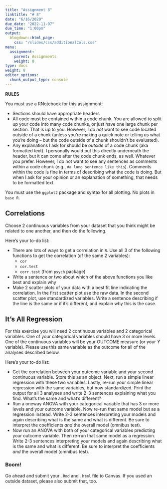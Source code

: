 ```yaml
---
title: "Assignment 8"
linktitle: "# 8"
date: "6/16/2020"
due_date: "2022-11-07"
due_time: "1:00pm"
output:
  blogdown::html_page:
    css: "/slides/css/additionalCols.css"
menu:
  assignment:
    parent: Assignments
    weight: 8
type: docs
weight: 8
editor_options: 
  chunk_output_type: console
---
```


:::note
**RULES**

You must use a RNotebook for this assignment:

- Sections should have appropriate headers
- All code must be contained within a code chunk. You are allowed to split up your code into many code chunks, or just have one large chunk per section. That is up to you. However, I do _not_ want to see code located outside of a chunk (unless you're making a quick note or telling us what you're doing -- but the code outside of a chunk shouldn't be evaluated). 
- Any explanations I ask for should be *outside* of a code chunk (aka formatted text). I personally would put this directly underneath the header, but it can come after the code chunk ends, as well. Whatever you prefer. However, I do not want to see any sentences as comments within a code chunk (e.g., `#a long sentence like this`). Comments within the code is fine in terms of describing what the code is doing. But when I ask for your opinion or an explanation of something, that needs to be formatted text. 

You must use the `ggplot2` package and syntax for all plotting. No plots in `base R`.
:::

## Correlations

Choose 2 continuous variables from your dataset that you think might be related to one another, and then do the following. 

:::list

Here's your to-do list:

- There are lots of ways to get a correlation in `R`. Use all 3 of the following functions to get the correlation (of the same 2 variables):
    - `cor`
    - `cor.test`
    - `corr.test` (from `psych` package)
- Write a sentence or two about which of the above functions you like best and explain why
- Make 2 scatter plots of your data with a best fit line indicating the correlation. In the first scatter plot use the raw data. In the second scatter plot, use standardized variables. Write a sentence describing if the line is the same or if it's different, and explain why this is the case. 
:::

## It's All Regression

For this exercise you will need 2 continuous variables and 2 categorical variables. One of your categorical variables should have 3 or more levels. One of the continuous variables will be your OUTCOME measure (or your $Y$ variable). Please use this same variable as the outcome for all of the analyses described below. 

:::list

Here's your to-do list:

- Get the correlation between your outcome variable and your second continuous variable. Store this as an object. Next, run a simple linear regression with these two variables. Lastly, re-run your simple linear regression with the same variables, but now standardized. Print the output for all 3 analyses and write 2-3 sentences explaining what you find. What's the same and what's different?
- Run a oneway ANOVA with your categorical variable that has 3 or more levels and your outcome variable. Now re-run that same model but as a regression instead. Write 2-3 sentences interpreting your models and again describing what is the same and what is different. Be sure to interpret the coefficients *and* the overall model (omnibus test). 
- Now run an ANOVA with both of your categorical variables predicting your outcome variable. Then re-run that same model as a regression. Write 2-3 sentences interpreting your models and again describing what is the same and what is different. Be sure to interpret the coefficients *and* the overall model (omnibus test). 
:::

### Boom!

Go ahead and submit your `.Rmd` and `.html` file to Canvas. If you used an outside dataset, please also submit that, too.
